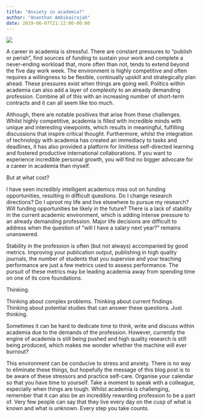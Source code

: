 ```yaml
---
title: "Anxiety in academia?"
author: "Ananthan Ambikairajah"
date: 2019-06-07T21:12:00-00:00
---
```

![](./anxiety.jpg)

A career in academia is stressful. There are constant pressures to "publish or perish", find sources of funding to sustain your work and complete a never-ending workload that, more often than not, tends to extend beyond the five day work week. The environment is highly competitive and often requires a willingness to be flexible, continually upskill and strategically plan ahead. These pressures exist when things are going well. Politics within academia can also add a layer of complexity to an already demanding profession. Combine all of this with an increasing number of short-term contracts and it can all seem like too much.      

Although, there are notable positives that arise from these challenges. Whilst highly competitive, academia is filled with incredible minds with unique and interesting viewpoints, which results in meaningful, fulfilling discussions that inspire critical thought. Furthermore, whilst the integration of technology with academia has created an immediacy to tasks and deadlines, it has also provided a platform for limitless self-directed learning and fostered productive international collaborations. If you want to experience incredible personal growth, you will find no bigger advocate for a career in academia than myself.     

But at what cost?     

I have seen incredibly intelligent academics miss out on funding opportunities, resulting in difficult questions. Do I change research directions? Do I uproot my life and live elsewhere to pursue my research? Will funding opportunities be likely in the future? There is a lack of stability in the current academic environment, which is adding intense pressure to an already demanding profession. Major life decisions are difficult to address when the question of “will I have a salary next year?” remains unanswered.     

Stability in the profession is often (but not always) accompanied by good metrics. Improving your publication output, publishing in high quality journals, the number of students that you supervise and your teaching performance are just a few metrics used to assess performance. The pursuit of these metrics may be leading academia away from spending time on one of its core foundations.     

Thinking.     

Thinking about complex problems. Thinking about current findings. Thinking about potential studies that can answer these questions. Just thinking.     

Sometimes it can be hard to dedicate time to think, write and discuss within academia due to the demands of the profession. However, currently the engine of academia is still being pushed and high quality research is still being produced, which makes me wonder whether the machine will ever burnout?     

This environment can be conducive to stress and anxiety. There is no way to eliminate these things, but hopefully the message of this blog post is to be aware of these stressors and practice self-care. Organise your calendar so that you have time to yourself. Take a moment to speak with a colleague, especially when things are tough. Whilst academia is challenging, remember that it can also be an incredibly rewarding profession to be a part of. Very few people can say that they live every day on the cusp of what is known and what is unknown. Every step you take counts.